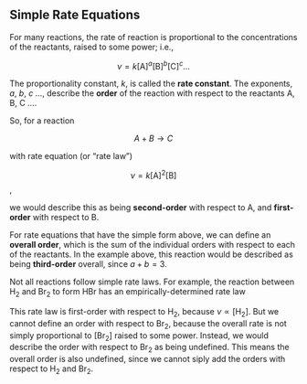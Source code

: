 ## Simple Rate Equations

For many reactions, the rate of reaction is proportional to the concentrations of the reactants, raised to some power; i.e.,

$$\nu = k [\mathrm{A}]^a [\mathrm{B}]^b [\mathrm{C}]^c \ldots$$

The proportionality constant, $k$, is called the **rate constant**.
The exponents, $a$, $b$, $c$ &hellip;, describe the **order** of the reaction with respect to the reactants A, B, C &hellip;.

So, for a reaction

$$A + B \longrightarrow C$$

with rate equation (or &ldquo;rate law&rdquo;)

$$\nu = k[\mathrm{A}]^2[\mathrm{B}]$$,

we would describe this as being **second-order** with respect to A, and **first-order** with respect to B.

For rate equations that have the simple form above, we can define an **overall order**, which is the sum of the individual orders with respect to each of the reactants. In the example above, this reaction would be described as being **third-order** overall, since $a+b = 3$.

Not all reactions follow simple rate laws. For example, the reaction between H~2~ and Br~2~ to form HBr has an empirically-determined rate law

\begin{equation}
\nu = k\frac{[\mathrm{H}_2][\mathrm{Br}_2]^\frac{1}{2}}{1+k^\prime [\mathrm{HBr}]/[\mathrm{Br}_2]}
(\#eq:HBrratelaw)
\end{equation}

This rate law is first-order with respect to H~2~, because $\nu \propto [\mathrm{H_2}]$. But we cannot define an order with respect to Br~2~, because the overall rate is not simply proportional to $[\mathrm{Br}_2]$ raised to some power. Instead, we would describe the order with respect to Br~2~ as being undefined. This means the overall order is also undefined, since we cannot siply add the orders with respect to H~2~ and Br~2~.


